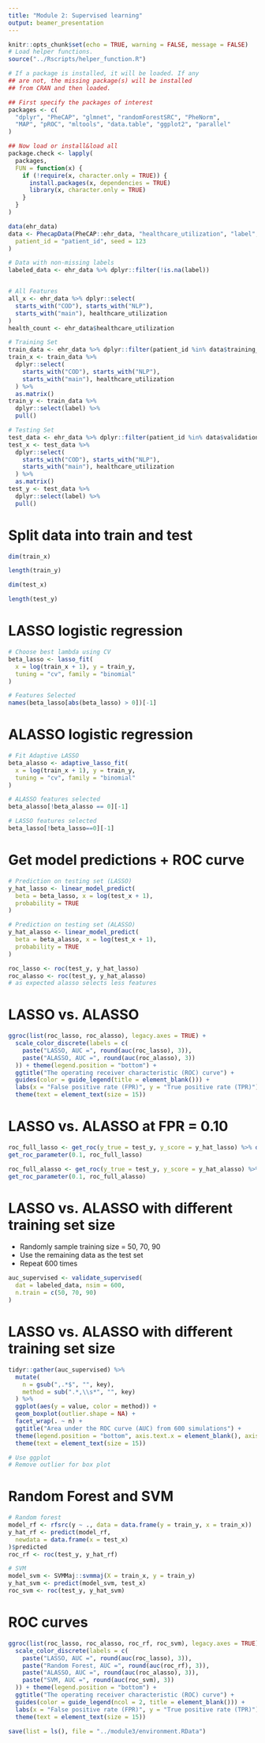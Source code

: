 ```yaml
---
title: "Module 2: Supervised learning"
output: beamer_presentation
---
```



```r
knitr::opts_chunk$set(echo = TRUE, warning = FALSE, message = FALSE)
# Load helper functions.
source("../Rscripts/helper_function.R")
```

```r
# If a package is installed, it will be loaded. If any
## are not, the missing package(s) will be installed
## from CRAN and then loaded.

## First specify the packages of interest
packages <- c(
  "dplyr", "PheCAP", "glmnet", "randomForestSRC", "PheNorm",
  "MAP", "pROC", "mltools", "data.table", "ggplot2", "parallel"
)

## Now load or install&load all
package.check <- lapply(
  packages,
  FUN = function(x) {
    if (!require(x, character.only = TRUE)) {
      install.packages(x, dependencies = TRUE)
      library(x, character.only = TRUE)
    }
  }
)
```


```r
data(ehr_data)
data <- PhecapData(PheCAP::ehr_data, "healthcare_utilization", "label", 75,
  patient_id = "patient_id", seed = 123
)

# Data with non-missing labels
labeled_data <- ehr_data %>% dplyr::filter(!is.na(label))


# All Features
all_x <- ehr_data %>% dplyr::select(
  starts_with("COD"), starts_with("NLP"),
  starts_with("main"), healthcare_utilization
)
health_count <- ehr_data$healthcare_utilization

# Training Set
train_data <- ehr_data %>% dplyr::filter(patient_id %in% data$training_set)
train_x <- train_data %>%
  dplyr::select(
    starts_with("COD"), starts_with("NLP"),
    starts_with("main"), healthcare_utilization
  ) %>%
  as.matrix()
train_y <- train_data %>%
  dplyr::select(label) %>%
  pull()

# Testing Set
test_data <- ehr_data %>% dplyr::filter(patient_id %in% data$validation_set)
test_x <- test_data %>%
  dplyr::select(
    starts_with("COD"), starts_with("NLP"),
    starts_with("main"), healthcare_utilization
  ) %>%
  as.matrix()
test_y <- test_data %>%
  dplyr::select(label) %>%
  pull()
```


# Split data into train and test 

```r
dim(train_x)
```

```r
length(train_y)
```


```r
dim(test_x)
```

```r
length(test_y)
```

# LASSO logistic regression

```r
# Choose best lambda using CV
beta_lasso <- lasso_fit(
  x = log(train_x + 1), y = train_y,
  tuning = "cv", family = "binomial"
)
```

\tiny
```r
# Features Selected
names(beta_lasso[abs(beta_lasso) > 0])[-1]
```

# ALASSO logistic regression
\tiny
```r
# Fit Adaptive LASSO
beta_alasso <- adaptive_lasso_fit(
  x = log(train_x + 1), y = train_y,
  tuning = "cv", family = "binomial"
)
```


```r
# ALASSO features selected 
beta_alasso[!beta_alasso == 0][-1]
```

```r
# LASSO features selected
beta_lasso[!beta_lasso==0][-1]
```

# Get model predictions + ROC curve

```r
# Prediction on testing set (LASSO)
y_hat_lasso <- linear_model_predict(
  beta = beta_lasso, x = log(test_x + 1),
  probability = TRUE
)
```

```r
# Prediction on testing set (ALASSO)
y_hat_alasso <- linear_model_predict(
  beta = beta_alasso, x = log(test_x + 1),
  probability = TRUE
)
```

```r
roc_lasso <- roc(test_y, y_hat_lasso)
roc_alasso <- roc(test_y, y_hat_alasso)
# as expected alasso selects less features
```


# LASSO vs. ALASSO

```r
ggroc(list(roc_lasso, roc_alasso), legacy.axes = TRUE) +
  scale_color_discrete(labels = c(
    paste("LASSO, AUC =", round(auc(roc_lasso), 3)),
    paste("ALASSO, AUC =", round(auc(roc_alasso), 3))
  )) + theme(legend.position = "bottom") +
  ggtitle("The operating receiver characteristic (ROC) curve") + 
  guides(color = guide_legend(title = element_blank())) + 
  labs(x = "False positive rate (FPR)", y = "True positive rate (TPR)") +
  theme(text = element_text(size = 15))
```

# LASSO vs. ALASSO at FPR = 0.10

\tiny
```r
roc_full_lasso <- get_roc(y_true = test_y, y_score = y_hat_lasso) %>% data.frame()
get_roc_parameter(0.1, roc_full_lasso)
```

```r
roc_full_alasso <- get_roc(y_true = test_y, y_score = y_hat_alasso) %>% data.frame()
get_roc_parameter(0.1, roc_full_alasso)
```
# LASSO vs. ALASSO with different training set size
- Randomly sample training size = 50, 70, 90
- Use the remaining data as the test set 
- Repeat 600 times

```r
auc_supervised <- validate_supervised(
  dat = labeled_data, nsim = 600,
  n.train = c(50, 70, 90)
)
```

# LASSO vs. ALASSO with different training set size

```r
tidyr::gather(auc_supervised) %>%
  mutate(
    n = gsub(",.*$", "", key),
    method = sub(".*,\\s*", "", key)
  ) %>%
  ggplot(aes(y = value, color = method)) +
  geom_boxplot(outlier.shape = NA) +
  facet_wrap(. ~ n) +
  ggtitle("Area under the ROC curve (AUC) from 600 simulations") +
  theme(legend.position = "bottom", axis.text.x = element_blank(), axis.ticks = element_blank())+
  theme(text = element_text(size = 15))

# Use ggplot
# Remove outlier for box plot
```

# Random Forest and SVM

\tiny
```r
# Random forest
model_rf <- rfsrc(y ~ ., data = data.frame(y = train_y, x = train_x))
y_hat_rf <- predict(model_rf,
  newdata = data.frame(x = test_x)
)$predicted
roc_rf <- roc(test_y, y_hat_rf)
```

```r
# SVM
model_svm <- SVMMaj::svmmaj(X = train_x, y = train_y)
y_hat_svm <- predict(model_svm, test_x)
roc_svm <- roc(test_y, y_hat_svm)
```

# ROC curves

```r
ggroc(list(roc_lasso, roc_alasso, roc_rf, roc_svm), legacy.axes = TRUE) +
  scale_color_discrete(labels = c(
    paste("LASSO, AUC =", round(auc(roc_lasso), 3)),
    paste("Random Forest, AUC =", round(auc(roc_rf), 3)),
    paste("ALASSO, AUC =", round(auc(roc_alasso), 3)),
    paste("SVM, AUC =", round(auc(roc_svm), 3))
  )) + theme(legend.position = "bottom") +
  ggtitle("The operating receiver characteristic (ROC) curve") + 
  guides(color = guide_legend(ncol = 2, title = element_blank())) + 
  labs(x = "False positive rate (FPR)", y = "True positive rate (TPR)")+
  theme(text = element_text(size = 15))
```

```r
save(list = ls(), file = "../module3/environment.RData")
```